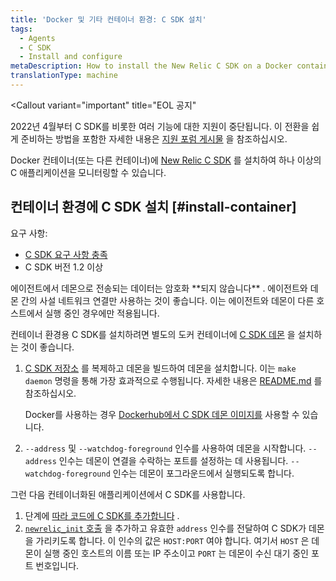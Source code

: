 ```yaml
---
title: 'Docker 및 기타 컨테이너 환경: C SDK 설치'
tags:
  - Agents
  - C SDK
  - Install and configure
metaDescription: How to install the New Relic C SDK on a Docker container (or other container) to monitor one or more of your C applications.
translationType: machine
---
```


<Callout
  variant="important"
  title="EOL 공지"
>
  2022년 4월부터 C SDK를 비롯한 여러 기능에 대한 지원이 중단됩니다. 이 전환을 쉽게 준비하는 방법을 포함한 자세한 내용은 [지원 포럼 게시물](https://discuss.newrelic.com/t/q1-bulk-eol-announcement-fy23/181744) 을 참조하십시오.
</Callout>

Docker 컨테이너(또는 다른 컨테이너)에 [New Relic C SDK](/docs/agents/c-sdk/get-started/introduction-c-sdk) 를 설치하여 하나 이상의 C 애플리케이션을 모니터링할 수 있습니다.

## 컨테이너 환경에 C SDK 설치 [#install-container]

요구 사항:

* [C SDK 요구 사항 충족](/docs/agents/c-sdk/get-started/c-sdk-compatibility-requirements)
* C SDK 버전 1.2 이상

<Callout variant="caution">
  에이전트에서 데몬으로 전송되는 데이터는 암호화 **되지 않습니다** . 에이전트와 데몬 간의 사설 네트워크 연결만 사용하는 것이 좋습니다. 이는 에이전트와 데몬이 다른 호스트에서 실행 중인 경우에만 적용됩니다.
</Callout>

컨테이너 환경용 C SDK를 설치하려면 별도의 도커 컨테이너에 [C SDK 데몬](/docs/agents/c-sdk/get-started/introduction-c-sdk#architecture) 을 설치하는 것이 좋습니다.

1. [C SDK 저장소](https://github.com/newrelic/c-sdk) 를 복제하고 데몬을 빌드하여 데몬을 설치합니다. 이는 `make daemon` 명령을 통해 가장 효과적으로 수행됩니다. 자세한 내용은 [README.md](https://github.com/newrelic/c-sdk/blob/master/README.md#building-the-c-sdk) 를 참조하십시오.

   Docker를 사용하는 경우 [Dockerhub에서 C SDK 데몬 이미지를](https://hub.docker.com/r/newrelic/c-daemon) 사용할 수 있습니다.

2. `--address` 및 `--watchdog-foreground` 인수를 사용하여 데몬을 시작합니다. `--address` 인수는 데몬이 연결을 수락하는 포트를 설정하는 데 사용됩니다. `--watchdog-foreground` 인수는 데몬이 포그라운드에서 실행되도록 합니다.

그런 다음 컨테이너화된 애플리케이션에서 C SDK를 사용합니다.

1. 단계에 [따라 코드에 C SDK를 추가합니다](/docs/agents/c-sdk/install-configure/install-c-sdk-compile-link-your-code) .
2. [`newrelic_init` 호출](https://newrelic.github.io/c-sdk/libnewrelic_8h.html#a03f07e64a51b5f0cd51caa4f28c8b6c1) 을 추가하고 유효한 `address` 인수를 전달하여 C SDK가 데몬을 가리키도록 합니다. 이 인수의 값은 `HOST:PORT` 여야 합니다. 여기서 `HOST` 은 데몬이 실행 중인 호스트의 이름 또는 IP 주소이고 `PORT` 는 데몬이 수신 대기 중인 포트 번호입니다.